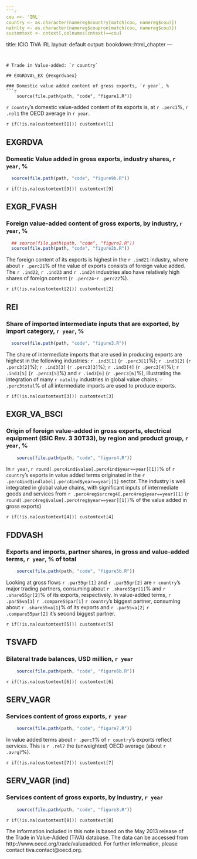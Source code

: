---
```{r preamble, echo = FALSE}
cou <<- 'IRL'
country <- as.character(namereg$country[match(cou, namereg$cou)])
natnlty <- as.character(namereg$coupron[match(cou, namereg$cou)])
customtext <- cntext[,colnames(cntext)==cou]
```
title: ICIO TiVA IRL
layout: default
output: bookdown::html_chapter
---
	   
# Trade in Value-added: `r country`

## EXGRDVA\_EX {#exgrdvaex}

### Domestic value added content of gross exports, `r year`, %
```{r fig1, fig.path="figures/report_icio_tiva/IRL/", fig.height=5, fig.width=10, echo=FALSE, message=FALSE}
	source(file.path(path, "code", "figure1.R"))
```

`r country`'s domestic value-added content of its exports is, at `r .perc1`%, `r .rel1` the OECD average in `r year`.

`r if(!is.na(customtext[1])) customtext[1]`

## EXGRDVA {#exgrdva}

### Domestic Value added in gross exports, industry shares, `r year`, %
```{r fig9, fig.path="figures/report_icio_tiva/IRL/", fig.height=5, fig.width=10, echo=FALSE, message=FALSE}
  source(file.path(path, "code", "figure9b.R"))
```

`r if(!is.na(customtext[9])) customtext[9]`

## EXGR\_FVASH {#exgrfvash}

### Foreign value-added content of gross exports, by industry, `r year`, %
```{r fig2, fig.path="figures/report_icio_tiva/IRL/", fig.height=5, fig.width=10, echo=FALSE, message=FALSE}
  ## source(file.path(path, "code", "figure2.R"))
  source(file.path(path, "code", "figure2b.R"))
```

The foreign content of its exports is highest in the `r .ind21` industry, where about `r .perc21`% of the value of exports consists of foreign value added.
The `r .ind22`, `r .ind23` and `r .ind24` industries also have relatively high shares of foreign content (`r .perc24`-`r .perc22`%).

`r if(!is.na(customtext[2])) customtext[2]`


## REI {#rei}

### Share of imported intermediate inputs that are exported, by import category, `r year`, %
```{r fig3, fig.path="figures/report_icio_tiva/IRL/", fig.height=5, fig.width=10, echo=FALSE, message=FALSE}
  source(file.path(path, "code", "figure3.R"))
```
  
The share of intermediate imports that are used in producing exports are highest in the following industries:
`r .ind3[1]` (`r .perc3[1]`%);
`r .ind3[2]` (`r .perc3[2]`%);
`r .ind3[3]` (`r .perc3[3]`%);
`r .ind3[4]` (`r .perc3[4]`%);
`r .ind3[5]` (`r .perc3[5]`%) and
`r .ind3[6]` (`r .perc3[6]`%),
illustrating the integration of many `r natnlty` industries in global value chains.
`r .perc3total`% of all intermediate imports are used to produce exports.

`r if(!is.na(customtext[3])) customtext[3]`


## EXGR\_VA\_BSCI {#exgrvabsci}
### Origin of foreign value-added in gross exports, electrical equipment (ISIC Rev. 3 30T33), by region and product group, `r year`, %
```{r fig4, fig.path="figures/report_icio_tiva/IRL/", fig.height=6, fig.width=10, echo=FALSE, message=FALSE}
	source(file.path(path, "code", "figure4.R"))
```

In `r year`,
`r round(.perc4ind$value[.perc4ind$year==year][1])`% of
`r country`'s exports in value added terms originated in the
`r .perc4ind$indlabel[.perc4ind$year==year][1]` sector. The industry is well integrated in global value chains, with significant inputs of intermediate goods and services from `r .perc4reg$srcreg4[.perc4reg$year==year][1]` (`r round(.perc4reg$value[.perc4reg$year==year][1])`% of the value added in gross exports)

`r if(!is.na(customtext[4])) customtext[4]`


## FDDVASH {#fddvash}

### Exports and imports, partner shares, in gross and value-added terms, `r year`, % of total
```{r fig5, fig.path="figures/report_icio_tiva/IRL/", fig.height=4, fig.width=10, echo=FALSE, message=FALSE}
	source(file.path(path, "code", "figure5b.R"))
```

Looking at gross flows `r .par55gr[1]` and `r .par55gr[2]` are `r country`'s major trading partners, consuming about `r .share55gr[1]`% and `r .share55gr[2]`% of its exports, respectively.
In value-added terms, `r .par55va[1]` `r .compare55par[1]` `r country`'s biggest partner, consuming about `r .share55va[1]`% of its exports and `r .par55va[2]` `r .compare55par[2]` it's second biggest partner.

`r if(!is.na(customtext[5])) customtext[5]`

## TSVAFD {#tsvafd}

### Bilateral trade balances, USD million, `r year`
```{r fig6, fig.path="figures/report_icio_tiva/IRL/", fig.height=4, fig.width=10, echo=FALSE, message=FALSE}
	source(file.path(path, "code", "figure6b.R"))
```

`r if(!is.na(customtext[6])) customtext[6]`

## SERV\_VAGR {#servvagr}

### Services content of gross exports, `r year`
```{r fig7, fig.path="figures/report_icio_tiva/IRL/", fig.height=6, fig.width=10, echo=FALSE, message=FALSE}
	source(file.path(path, "code", "figure7.R"))
```
  
In value added terms about `r .perc7`% of `r country`'s exports reflect services.
This is `r .rel7` the (unweighted) OECD average (about `r .avrg7`%).

`r if(!is.na(customtext[7])) customtext[7]`

## SERV\_VAGR (ind) {#servvagrind}

### Services content of gross exports, by industry, `r year`
```{r fig8, fig.path="figures/report_icio_tiva/IRL/", fig.height=5, fig.width=10, echo=FALSE, message=FALSE}
	source(file.path(path, "code", "figure8.R"))
```

`r if(!is.na(customtext[8])) customtext[8]`

The information included in this note is based on the May 2013 release of the Trade in Value-Added (TiVA) database. The data can be accessed from http://www.oecd.org/trade/valueadded. For further information, please contact tiva.contact@oecd.org.

